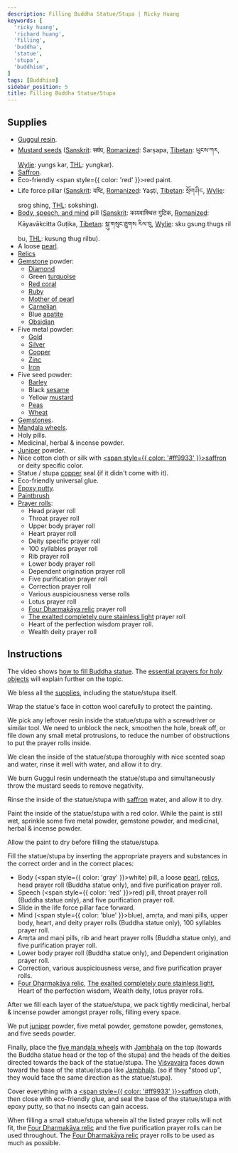 ```yaml
---
description: Filling Buddha Statue/Stupa | Ricky Huang
keywords: [
  'ricky huang',
  'richard huang',
  'filling',
  'buddha',
  'statue',
  'stupa',
  'buddhism',
]
tags: [Buddhism]
sidebar_position: 5
title: Filling Buddha Statue/Stupa
---
```


<Welcome />

## Supplies

- [Guggul resin](https://en.wikipedia.org/wiki/Commiphora_wightii).
- [Mustard seeds](https://en.wikipedia.org/wiki/Mustard_seed) ([Sanskrit](https://en.wikipedia.org/wiki/Sanskrit_language): सर्षप, [Romanized](https://en.wikipedia.org/wiki/Romanization_of_Sanskrit): Sarṣapa, [Tibetan](https://en.wikipedia.org/wiki/Tibetan_script): ཡུངས་ཀར, [Wylie](https://en.wikipedia.org/wiki/Wylie_transliteration): yungs kar, [THL](https://en.wikipedia.org/wiki/THL_Simplified_Phonetic_Transcription): yungkar).
- [Saffron](https://en.wikipedia.org/wiki/Saffron).
- Eco-friendly <span style={{ color: 'red' }}>red</span> paint.
- Life force pillar ([Sanskrit](https://en.wikipedia.org/wiki/Sanskrit_language): यष्टि, [Romanized](https://en.wikipedia.org/wiki/Romanization_of_Sanskrit): Yaṣṭi, [Tibetan](https://en.wikipedia.org/wiki/Tibetan_script): སྲོག་ཤིང, [Wylie](https://en.wikipedia.org/wiki/Wylie_transliteration): srog shing, [THL](https://en.wikipedia.org/wiki/THL_Simplified_Phonetic_Transcription): sokshing).
- [Body, speech, and mind](https://en.wikipedia.org/wiki/Trikaya#Three_Vajras) pill ([Sanskrit](https://en.wikipedia.org/wiki/Sanskrit_language): कायवाक्चित्त गुटिक, [Romanized](https://en.wikipedia.org/wiki/Romanization_of_Sanskrit): Kāyavākcitta Guṭika, [Tibetan](https://en.wikipedia.org/wiki/Tibetan_script): སྐུ་གསུང་ཐུགས རིལ་བུ, [Wylie](https://en.wikipedia.org/wiki/Wylie_transliteration): sku gsung thugs ril bu, [THL](https://en.wikipedia.org/wiki/THL_Simplified_Phonetic_Transcription): kusung thug rilbu).
- A loose [pearl](https://en.wikipedia.org/wiki/Pearl).
- [Relics](https://en.wikipedia.org/wiki/%C5%9Aar%C4%ABra)
- [Gemstone](https://en.wikipedia.org/wiki/Gemstone) powder:
  - [Diamond](https://en.wikipedia.org/wiki/Diamond_(gemstone))
  - Green [turquoise](https://en.wikipedia.org/wiki/Turquoise)
  - [Red coral](https://en.wikipedia.org/wiki/Precious_coral)
  - [Ruby](https://en.wikipedia.org/wiki/Ruby)
  - [Mother of pearl](https://en.wikipedia.org/wiki/Nacre)
  - [Carnelian](https://en.wikipedia.org/wiki/Carnelian)
  - Blue [apatite](https://en.wikipedia.org/wiki/Apatite)
  - [Obsidian](https://en.wikipedia.org/wiki/Obsidian)
- Five metal powder:
  - [Gold](https://en.wikipedia.org/wiki/Gold)
  - [Silver](https://en.wikipedia.org/wiki/Silver)
  - [Copper](https://en.wikipedia.org/wiki/Copper)
  - [Zinc](https://en.wikipedia.org/wiki/Zinc)
  - [Iron](https://en.wikipedia.org/wiki/Iron)
- Five seed powder:
  - [Barley](https://en.wikipedia.org/wiki/Barley)
  - Black [sesame](https://en.wikipedia.org/wiki/Sesame)
  - Yellow [mustard](https://en.wikipedia.org/wiki/Mustard_plant)
  - [Peas](https://en.wikipedia.org/wiki/Pea)
  - [Wheat](https://en.wikipedia.org/wiki/Wheat)
- [Gemstones](https://en.wikipedia.org/wiki/Gemstone).
- [Maṇḍala wheels](mandala-wheel.mdx).
- Holy pills.
- Medicinal, herbal & incense powder.
- [Juniper](https://en.wikipedia.org/wiki/Juniper) powder.
- Nice cotton cloth or silk with [<span style={{ color: '#ff9933' }}>saffron</span>](https://en.wikipedia.org/wiki/Saffron_(color)) or deity specific color.
- Statue / stupa [copper](https://en.wikipedia.org/wiki/Copper) seal (if it didn't come with it).
- Eco-friendly universal glue.
- [Epoxy putty](https://en.wikipedia.org/wiki/Epoxy_putty).
- [Paintbrush](https://en.wikipedia.org/wiki/Paintbrush)
- [Prayer rolls](prayer-rolling.mdx#for-buddha-statuestupa):
  - Head prayer roll
  - Throat prayer roll
  - Upper body prayer roll
  - Heart prayer roll
  - Deity specific prayer roll
  - <Link href="/pdf/arya-tara-sataksara.pdf" rel="noopener noreferrer" target="_blank" title="Open Āryatārā Śatākṣara prayer roll">100 syllables</Link> prayer roll
  - Rib prayer roll
  - Lower body prayer roll
  - <Link href="/pdf/pratityasamutpada.pdf" rel="noopener noreferrer" target="_blank" title="Open Pratītyasamutpāda prayer roll">Dependent origination</Link> prayer roll
  - <Link href="/pdf/panca-maha-dharani.pdf" rel="noopener noreferrer" target="_blank" title="Open Pañca Mahā Dhāraṇī prayer roll">Five purification</Link> prayer roll
  - Correction prayer roll
  - Various auspiciousness verse rolls
  - Lotus prayer roll
  - [Four Dharmakāya relic](https://fpmt.org/wp-content/uploads/teachers/zopa/advice/pdf/four_dharmakaya_relic_mantras_strips_a4.pdf) prayer roll
  - [The exalted completely pure stainless light](https://fpmt.org/wp-content/uploads/teachers/zopa/advice/pdf/zecpsl_strips_for_rolling_a4.pdf) prayer roll
  - <Link href="/pdf/prajna-paramita.pdf" rel="noopener noreferrer" target="_blank" title="Open Prajñāpāramitāhṛdaya prayer roll">Heart of the perfection wisdom</Link> prayer roll.
  - <Link href="/pdf/vasuratna.pdf" rel="noopener noreferrer" target="_blank" title="Open Vasuratna prayer roll">Wealth deity</Link> prayer roll

## Instructions

The video shows [how to fill Buddha statue](https://www.youtube.com/watch?v=iW2b-melDds).
The [essential prayers for holy objects](https://fpmt.org/wp-content/uploads/teachers/zopa/advice/essential-mantras-for-holy-objects/essentialmantrasholyobjects_c5.pdf) will explain further on the topic.

We bless all the [supplies](#supplies), including the statue/stupa itself.

Wrap the statue's face in cotton wool carefully to protect the painting.

We pick any leftover resin inside the statue/stupa with a screwdriver or similar tool.
We need to unblock the neck, smoothen the hole, break off, or file down any small
metal protrusions, to reduce the number of obstructions to put the prayer rolls inside.

We clean the inside of the statue/stupa thoroughly with nice scented soap and water,
rinse it well with water, and allow it to dry.

We burn Guggul resin underneath the statue/stupa and simultaneously throw
the mustard seeds to remove negativity.

Rinse the inside of the statue/stupa with [saffron](https://en.wikipedia.org/wiki/Saffron) water,
and allow it to dry.

Paint the inside of the statue/stupa with a red color. While the paint is still wet,
sprinkle some five metal powder, gemstone powder, and medicinal, herbal & incense powder.

Allow the paint to dry before filling the statue/stupa.

Fill the statue/stupa by inserting the appropriate prayers and substances in the
correct order and in the correct places:
- Body (<span style={{ color: 'gray' }}>white</span>) pill,
  a loose [pearl](https://en.wikipedia.org/wiki/Pearl),
  [relics](https://en.wikipedia.org/wiki/%C5%9Aar%C4%ABra),
  head prayer roll (Buddha statue only),
  and <Link href="/pdf/panca-maha-dharani.pdf" rel="noopener noreferrer" target="_blank" title="Open Pañca Mahā Dhāraṇī prayer roll">five purification</Link> prayer roll.
- Speech (<span style={{ color: 'red' }}>red</span>) pill,
  throat prayer roll (Buddha statue only),
  and <Link href="/pdf/panca-maha-dharani.pdf" rel="noopener noreferrer" target="_blank" title="Open Pañca Mahā Dhāraṇī prayer roll">five purification</Link> prayer roll.
- Slide in the life force pillar face forward.
- Mind (<span style={{ color: 'blue' }}>blue</span>), amṛta, and maṇi pills,
  upper body, heart, and deity prayer rolls (Buddha statue only),
  <Link href="/pdf/arya-tara-sataksara.pdf" rel="noopener noreferrer" target="_blank" title="Open Āryatārā Śatākṣara prayer roll">100 syllables</Link> prayer roll.
- Amṛta and maṇi pills, rib and heart prayer rolls (Buddha statue only),
  and <Link href="/pdf/panca-maha-dharani.pdf" rel="noopener noreferrer" target="_blank" title="Open Pañca Mahā Dhāraṇī prayer roll">five purification</Link> prayer roll.
- Lower body prayer roll (Buddha statue only), and
  <Link href="/pdf/pratityasamutpada.pdf" rel="noopener noreferrer" target="_blank" title="Open Pratītyasamutpāda prayer roll">Dependent origination</Link> prayer roll.
- Correction, various auspiciousness verse,
  and <Link href="/pdf/panca-maha-dharani.pdf" rel="noopener noreferrer" target="_blank" title="Open Pañca Mahā Dhāraṇī prayer roll">five purification</Link> prayer rolls.
- [Four Dharmakāya relic](https://fpmt.org/wp-content/uploads/teachers/zopa/advice/pdf/four_dharmakaya_relic_mantras_strips_a4.pdf),
  [The exalted completely pure stainless light](https://fpmt.org/wp-content/uploads/teachers/zopa/advice/pdf/zecpsl_strips_for_rolling_a4.pdf),
  <Link href="/pdf/prajna-paramita.pdf" rel="noopener noreferrer" target="_blank" title="Open Prajñāpāramitāhṛdaya prayer roll">Heart of the perfection wisdom</Link>,
  <Link href="/pdf/vasuratna.pdf" rel="noopener noreferrer" target="_blank" title="Open Vasuratna prayer roll">Wealth deity</Link>,
  lotus prayer rolls.

After we fill each layer of the statue/stupa, we pack tightly medicinal,
herbal & incense powder amongst prayer rolls, filling every space.

We put [juniper](https://en.wikipedia.org/wiki/Juniper) powder, five metal powder,
gemstone powder, gemstones, and five seeds powder.

Finally, place the [five maṇḍala wheels](mandala-wheel.mdx) with
[Jambhala](https://en.wikipedia.org/wiki/Jambhala) on the top
(towards the Buddha statue head or the top of the stupa) and the heads of the deities
directed towards the back of the statue/stupa.
The [Viśvavajra](https://en.wikipedia.org/wiki/Vajra) faces down toward
the base of the statue/stupa like [Jambhala](https://en.wikipedia.org/wiki/Jambhala).
(so if they "stood up", they would face the same direction as the statue/stupa).

Cover everything with a [<span style={{ color: '#ff9933' }}>saffron</span>](https://en.wikipedia.org/wiki/Saffron_(color)) cloth,
then close with eco-friendly glue, and seal the base of the statue/stupa with epoxy putty,
so that no insects can gain access.

When filling a small statue/stupa wherein all the listed prayer rolls will not fit,
the [Four Dharmakāya relic](https://fpmt.org/wp-content/uploads/teachers/zopa/advice/pdf/four_dharmakaya_relic_mantras_strips_a4.pdf) and
the <Link href="/pdf/panca-maha-dharani.pdf" rel="noopener noreferrer" target="_blank" title="Open Pañca Mahā Dhāraṇī prayer roll">five purification</Link> prayer rolls
can be used throughout.
The [Four Dharmakāya relic](https://fpmt.org/wp-content/uploads/teachers/zopa/advice/pdf/four_dharmakaya_relic_mantras_strips_a4.pdf) prayer rolls
to be used as much as possible.
